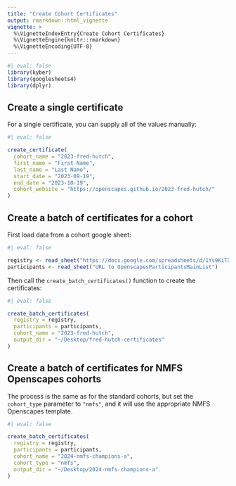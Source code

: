 ```yaml
---
title: "Create Cohort Certificates"
output: rmarkdown::html_vignette
vignette: >
  %\VignetteIndexEntry{Create Cohort Certificates}
  %\VignetteEngine{knitr::rmarkdown}
  %\VignetteEncoding{UTF-8}
---
```


```r
#| eval: false
library(kyber)
library(googlesheets4)
library(dplyr)
```

## Create a single certificate

For a single certificate, you can supply all of the values manually:

```r
#| eval: false

create_certificate(
  cohort_name = "2023-fred-hutch",
  first_name = "First Name",
  last_name = "Last Name",
  start_date = "2023-09-19",
  end_date = "2023-10-19",
  cohort_website = "https://openscapes.github.io/2023-fred-hutch/"
)
```

## Create a batch of certificates for a cohort

First load data from a cohort google sheet:

```r
#| eval: false

registry <- read_sheet("https://docs.google.com/spreadsheets/d/1Ys9KiTXXmZ_laBoCV2QWEm7AcnGSVQaXvm2xpi4XTSc") # OpenscapesChampionsCohortRegistry
participants <- read_sheet("URL to OpenscapesParticipantsMainList")
```

Then call the `create_batch_certificates()` function to create the certificates:

```r
#| eval: false

create_batch_certificates(
  registry = registry,
  participants = participants,
  cohort_name = "2023-fred-hutch",
  output_dir = "~/Desktop/fred-hutch-certificates"
)

```

## Create a batch of certificates for NMFS Openscapes cohorts

The process is the same as for the standard cohorts, but set the `cohort_type` 
parameter to `"nmfs"`, and it will use the appropriate NMFS Openscapes template.

```r
#| eval: false

create_batch_certificates(
  registry = registry,
  participants = participants,
  cohort_name = "2024-nmfs-champions-a",
  cohort_type = "nmfs",
  output_dir = "~/Desktop/2024-nmfs-champions-a"
)

```
